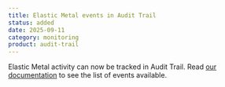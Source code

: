 ```yaml
---
title: Elastic Metal events in Audit Trail 
status: added
date: 2025-09-11
category: monitoring
product: audit-trail
---
```


Elastic Metal activity can now be tracked in Audit Trail. Read [our documentation](/audit-trail/reference-content/adt-supported-endpoints/) to see the list of events available.
